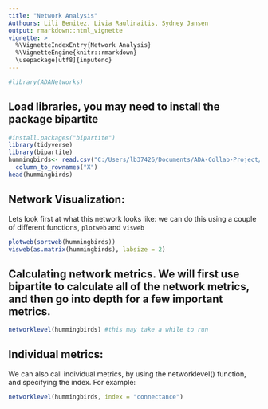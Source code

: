 ```yaml
---
title: "Network Analysis"
Authours: Lili Benitez, Livia Raulinaitis, Sydney Jansen
output: rmarkdown::html_vignette
vignette: >
  %\VignetteIndexEntry{Network Analysis}
  %\VignetteEngine{knitr::rmarkdown}
  \usepackage[utf8]{inputenc}
---
```


```r
#library(ADANetworks)
```

## Load libraries, you may need to install the package bipartite
```r
#install.packages("bipartite")
library(tidyverse)
library(bipartite)
hummingbirds<- read.csv("C:/Users/lb37426/Documents/ADA-Collab-Project/EXAMPLE MATRIX_hummingbirdmatrix.csv", header = T) %>%
  column_to_rownames("X")
head(hummingbirds)
```

## Network Visualization: 
Lets look first at what this network looks like: we can do this using a couple of different functions, `plotweb` and `visweb`
```r
plotweb(sortweb(hummingbirds))
visweb(as.matrix(hummingbirds), labsize = 2)
```

## Calculating network metrics. We will first use bipartite to calculate all of the network metrics, and then go into depth for a few important metrics. 

```r
networklevel(hummingbirds) #this may take a while to run
```
## Individual metrics: 
We can also call individual metrics, by using the networklevel() function, and specifying the index. For example: 
```r
networklevel(hummingbirds, index = "connectance")
```


